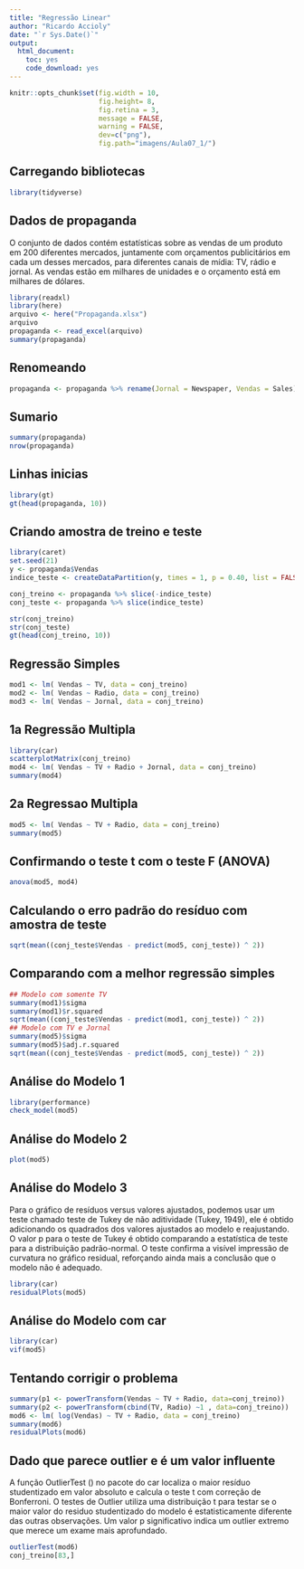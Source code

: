 ```yaml
---
title: "Regressão Linear"
author: "Ricardo Accioly"
date: "`r Sys.Date()`"
output:
  html_document:
    toc: yes
    code_download: yes
---
```


```r
knitr::opts_chunk$set(fig.width = 10, 
                      fig.height= 8,  
                      fig.retina = 3,
                      message = FALSE, 
                      warning = FALSE,
                      dev=c("png"), 
                      fig.path="imagens/Aula07_1/")
```


## Carregando bibliotecas

```r
library(tidyverse)
```




## Dados de propaganda 

O conjunto de dados contém estatísticas sobre as vendas de um produto em 200 diferentes mercados, juntamente com orçamentos publicitários em cada um desses mercados, para diferentes canais de mídia: TV, rádio e jornal.
As vendas estão em milhares de unidades e o orçamento está em milhares de dólares.


```r
library(readxl)
library(here)
arquivo <- here("Propaganda.xlsx")
arquivo
propaganda <- read_excel(arquivo)
summary(propaganda)
```

## Renomeando 


```r
propaganda <- propaganda %>% rename(Jornal = Newspaper, Vendas = Sales)

```

## Sumario

```r
summary(propaganda)
nrow(propaganda)
```

## Linhas inicias

```r
library(gt)
gt(head(propaganda, 10))
```


## Criando amostra de treino e teste

```r
library(caret)
set.seed(21)
y <- propaganda$Vendas
indice_teste <- createDataPartition(y, times = 1, p = 0.40, list = FALSE)

conj_treino <- propaganda %>% slice(-indice_teste)
conj_teste <- propaganda %>% slice(indice_teste)

str(conj_treino)
str(conj_teste)
gt(head(conj_treino, 10))
```


\newpage

## Regressão Simples

```r
mod1 <- lm( Vendas ~ TV, data = conj_treino)
mod2 <- lm( Vendas ~ Radio, data = conj_treino)
mod3 <- lm( Vendas ~ Jornal, data = conj_treino)
```

\newpage


## 1a Regressão Multipla

```r
library(car)
scatterplotMatrix(conj_treino)
mod4 <- lm( Vendas ~ TV + Radio + Jornal, data = conj_treino)
summary(mod4)
```



## 2a Regressao Multipla  
```r
mod5 <- lm( Vendas ~ TV + Radio, data = conj_treino)
summary(mod5)

```


## Confirmando o teste t com o teste F (ANOVA)

```r
anova(mod5, mod4)
```



## Calculando o erro padrão do resíduo com amostra de teste


```r
sqrt(mean((conj_teste$Vendas - predict(mod5, conj_teste)) ^ 2)) 
```


## Comparando com a melhor regressão simples

```r
## Modelo com somente TV
summary(mod1)$sigma
summary(mod1)$r.squared
sqrt(mean((conj_teste$Vendas - predict(mod1, conj_teste)) ^ 2))
## Modelo com TV e Jornal
summary(mod5)$sigma
summary(mod5)$adj.r.squared
sqrt(mean((conj_teste$Vendas - predict(mod5, conj_teste)) ^ 2))
```



## Análise do Modelo 1 

```r
library(performance)
check_model(mod5)
```


## Análise do Modelo 2 

```r
plot(mod5)
```

## Análise do Modelo 3 

Para o gráfico de resíduos versus valores ajustados, podemos usar um teste chamado teste de Tukey de não aditividade (Tukey, 1949), ele é obtido adicionando os quadrados dos valores ajustados ao modelo e reajustando. O valor p para o teste de Tukey é obtido comparando a estatística de teste para a distribuição padrão-normal. O teste confirma a visível impressão de curvatura no gráfico residual, reforçando ainda mais a conclusão que o modelo não é adequado.


```r
library(car)
residualPlots(mod5)
```


## Análise do Modelo com car

```r
library(car)
vif(mod5)
```


## Tentando corrigir o problema

```r
summary(p1 <- powerTransform(Vendas ~ TV + Radio, data=conj_treino))
summary(p2 <- powerTransform(cbind(TV, Radio) ~1 , data=conj_treino))
mod6 <- lm( log(Vendas) ~ TV + Radio, data = conj_treino)
summary(mod6)
residualPlots(mod6)
```



## Dado que parece outlier e é um valor influente

A função OutlierTest () no pacote do car localiza o maior resíduo studentizado em valor absoluto e calcula o teste t com correção de Bonferroni.
O testes de Outlier utiliza uma distribuição t para testar se o maior valor do residuo studentizado do modelo é estatisticamente diferente das outras observações. Um valor p significativo indica um outlier extremo que merece um exame mais aprofundado.

```r
outlierTest(mod6)
conj_treino[83,]
```

